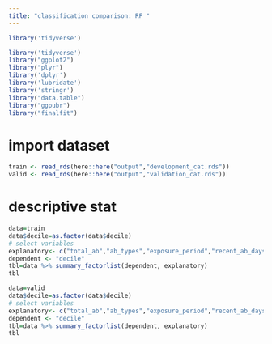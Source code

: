 ```yaml
---
title: "classification comparison: RF "
---
```


```r
library('tidyverse')

library('tidyverse')
library("ggplot2")
library("plyr")
library('dplyr')
library('lubridate')
library('stringr')
library("data.table")
library("ggpubr")
library("finalfit")

```

# import dataset
```r
train <- read_rds(here::here("output","development_cat.rds"))
valid <- read_rds(here::here("output","validation_cat.rds"))

```



# descriptive stat 
```r
data=train
data$decile=as.factor(data$decile)
# select variables
explanatory<- c("total_ab","ab_types","exposure_period","recent_ab_days","broad_ab_prescriptions","interval_med","interval_sd")
dependent <- "decile"
tbl=data %>% summary_factorlist(dependent, explanatory)
tbl
```

```r
data=valid
data$decile=as.factor(data$decile)
# select variables
explanatory<- c("total_ab","ab_types","exposure_period","recent_ab_days","broad_ab_prescriptions","interval_med","interval_sd")
dependent <- "decile"
tbl=data %>% summary_factorlist(dependent, explanatory)
tbl

```

